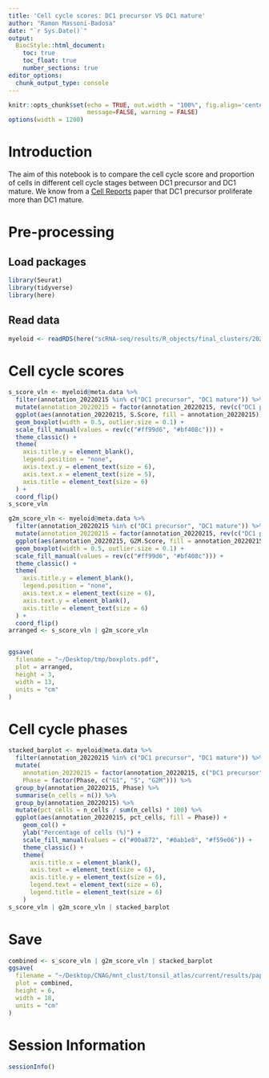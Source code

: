 ```yaml
---
title: 'Cell cycle scores: DC1 precursor VS DC1 mature'
author: "Ramon Massoni-Badosa"
date: "`r Sys.Date()`"
output: 
  BiocStyle::html_document:
    toc: true
    toc_float: true
    number_sections: true
editor_options: 
  chunk_output_type: console
---
```


```r
knitr::opts_chunk$set(echo = TRUE, out.width = "100%", fig.align='center', 
                      message=FALSE, warning = FALSE)
options(width = 1200)
```


# Introduction

The aim of this notebook is to compare the cell cycle score and proportion of cells in different cell cycle stages between DC1 precursor and DC1 mature. We know from a [Cell Reports](https://www.sciencedirect.com/science/article/pii/S2211124718311239) paper that DC1 precursor proliferate more than DC1 mature.


# Pre-processing

## Load packages

```r
library(Seurat)
library(tidyverse)
library(here)
```


## Read data

```r
myeloid <- readRDS(here("scRNA-seq/results/R_objects/final_clusters/20220215/20220215_myeloid_seurat_obj.rds"))
```


# Cell cycle scores

```r
s_score_vln <- myeloid@meta.data %>%
  filter(annotation_20220215 %in% c("DC1 precursor", "DC1 mature")) %>%
  mutate(annotation_20220215 = factor(annotation_20220215, rev(c("DC1 precursor", "DC1 mature")))) %>%
  ggplot(aes(annotation_20220215, S.Score, fill = annotation_20220215)) +
  geom_boxplot(width = 0.5, outlier.size = 0.1) +
  scale_fill_manual(values = rev(c("#ff99d6", "#bf408c"))) +
  theme_classic() +
  theme(
    axis.title.y = element_blank(),
    legend.position = "none",
    axis.text.y = element_text(size = 6),
    axis.text.x = element_text(size = 5),
    axis.title = element_text(size = 6)
  ) +
  coord_flip()
s_score_vln

g2m_score_vln <- myeloid@meta.data %>%
  filter(annotation_20220215 %in% c("DC1 precursor", "DC1 mature")) %>%
  mutate(annotation_20220215 = factor(annotation_20220215, rev(c("DC1 precursor", "DC1 mature")))) %>%
  ggplot(aes(annotation_20220215, G2M.Score, fill = annotation_20220215)) +
  geom_boxplot(width = 0.5, outlier.size = 0.1) +
  scale_fill_manual(values = rev(c("#ff99d6", "#bf408c"))) +
  theme_classic() +
  theme(
    axis.title.y = element_blank(),
    legend.position = "none",
    axis.text.x = element_text(size = 6),
    axis.text.y = element_blank(),
    axis.title = element_text(size = 6)
  ) +
  coord_flip()
arranged <- s_score_vln | g2m_score_vln


ggsave(
  filename = "~/Desktop/tmp/boxplots.pdf",
  plot = arranged,
  height = 3,
  width = 13,
  units = "cm"
)

```


# Cell cycle phases

```r
stacked_barplot <- myeloid@meta.data %>%
  filter(annotation_20220215 %in% c("DC1 precursor", "DC1 mature")) %>%
  mutate(
    annotation_20220215 = factor(annotation_20220215, c("DC1 precursor", "DC1 mature")),
    Phase = factor(Phase, c("G1", "S", "G2M"))) %>%
  group_by(annotation_20220215, Phase) %>%
  summarise(n_cells = n()) %>%
  group_by(annotation_20220215) %>%
  mutate(pct_cells = n_cells / sum(n_cells) * 100) %>% 
  ggplot(aes(annotation_20220215, pct_cells, fill = Phase)) +
    geom_col() +
    ylab("Percentage of cells (%)") +
    scale_fill_manual(values = c("#00a872", "#0ab1e8", "#f59e06")) +
    theme_classic() +
    theme(
      axis.title.x = element_blank(),
      axis.text = element_text(size = 6),
      axis.title.y = element_text(size = 6),
      legend.text = element_text(size = 6),
      legend.title = element_text(size = 6)
    )
s_score_vln | g2m_score_vln | stacked_barplot
```


# Save

```r
combined <- s_score_vln | g2m_score_vln | stacked_barplot
ggsave(
  filename = "~/Desktop/CNAG/mnt_clust/tonsil_atlas/current/results/paper/figures/revision_DC1_mature_precursor_cell_cycle.pdf",
  plot = combined,
  height = 6,
  width = 18,
  units = "cm"
)

```


# Session Information

```r
sessionInfo()
```

